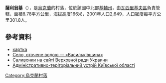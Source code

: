 {{coord|49|56|42|N|30|12|40|E|scale:30000|display=title}}

'''薩利翁基'''（{{lang-uk|Саливонки}}），是[[烏克蘭|烏克蘭]]的村落，位於該國中北部[[基輔州|基輔州]]，由[[瓦西里基夫區|瓦西里基夫區]]負責管轄，面積8.78平方公里，海拔高度166米，2001年人口2,649，人口密度每平方公里301.8人。

==參考資料==
* [http://gska2.rada.gov.ua/pls/z7502/A005?rf7571=15494 картка]{{dead link|date=2018年1月 |bot=InternetArchiveBot |fix-attempted=yes }}
* [http://www.vasilkov.info/index.php?go=News&in=view&id=505 Село, оточене водою — «Васильківщина»]
* [http://gska2.rada.gov.ua/pls/z7502/A005?rf7571=15494 Саливонки на сайті Верховної ради Украини]{{dead link|date=2018年1月 |bot=InternetArchiveBot |fix-attempted=yes }} {{ref-uk}}
* [https://web.archive.org/web/20120205185904/http://www.rada.gov.ua/zakon/new/ADM/zmistko.html Адміністративно-теріторіальний устрій Київської області] {{ref-uk}}

{{Ukraine-geo-stub}}
[[Category:烏克蘭村落|Category:烏克蘭村落]]